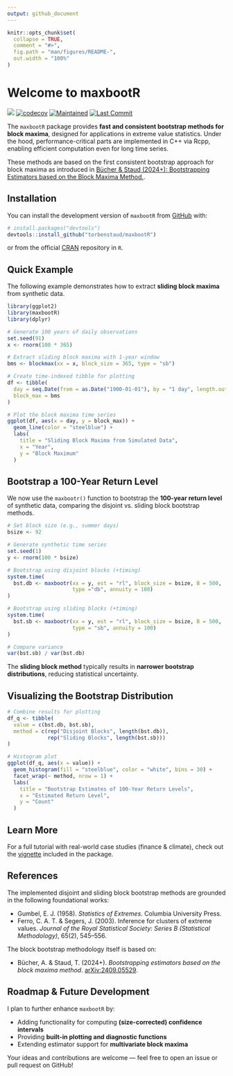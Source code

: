```yaml
---
output: github_document
---
```


<!-- README.md is generated from README.Rmd. Please edit that file1 -->

```r
knitr::opts_chunk$set(
  collapse = TRUE,
  comment = "#>",
  fig.path = "man/figures/README-",
  out.width = "100%"
)
```

# Welcome to maxbootR

[![](https://github.com/torbenstaud/maxbootR/actions/workflows/pkgdown.yaml/badge.svg)](https://torbenstaud.github.io/maxbootR/) [![codecov](https://codecov.io/gh/torbenstaud/maxbootR/branch/master/graph/badge.svg)](https://codecov.io/gh/torbenstaud/maxbootR)
[![Maintained](https://img.shields.io/badge/maintained-yes-brightgreen.svg)](https://github.com/torbenstaud/maxbootR/graphs/commit-activity)
[![Last Commit](https://img.shields.io/github/last-commit/torbenstaud/maxbootR.svg)](https://github.com/torbenstaud/maxbootR/commits/master)


The `maxbootR` package provides **fast and consistent bootstrap methods for block maxima**, designed for applications in extreme value statistics. Under the hood, performance-critical parts are implemented in C++ via Rcpp, enabling efficient computation even for long time series.

These methods are based on the first consistent bootstrap approach for block maxima as introduced in [Bücher & Staud (2024+): Bootstrapping Estimators based on the Block Maxima Method.](https://arxiv.org/abs/2409.05529).

## Installation

You can install the development version of `maxbootR` from [GitHub](https://github.com/) with:

``` r
# install.packages("devtools")
devtools::install_github("torbenstaud/maxbootR")
```

or from the official [CRAN](https://cran.r-project.org/web/packages/maxbootR/index.html) repository in `R`.

## Quick Example

The following example demonstrates how to extract **sliding block maxima** from synthetic data.

```r
library(ggplot2)
library(maxbootR)
library(dplyr)

# Generate 100 years of daily observations
set.seed(91)
x <- rnorm(100 * 365)

# Extract sliding block maxima with 1-year window
bms <- blockmax(xx = x, block_size = 365, type = "sb")

# Create time-indexed tibble for plotting
df <- tibble(
  day = seq.Date(from = as.Date("1900-01-01"), by = "1 day", length.out = length(bms)),
  block_max = bms
)

# Plot the block maxima time series
ggplot(df, aes(x = day, y = block_max)) +
  geom_line(color = "steelblue") +
  labs(
    title = "Sliding Block Maxima from Simulated Data",
    x = "Year",
    y = "Block Maximum"
  ) 
```

## Bootstrap a 100-Year Return Level

We now use the `maxbootr()` function to bootstrap the **100-year return level** of synthetic data, comparing the disjoint vs. sliding block bootstrap methods.

```r
# Set block size (e.g., summer days)
bsize <- 92

# Generate synthetic time series
set.seed(1)
y <- rnorm(100 * bsize)

# Bootstrap using disjoint blocks (+timing)
system.time(
  bst.db <- maxbootr(xx = y, est = "rl", block_size = bsize, B = 500, 
                     type ="db", annuity = 100)
)

# Bootstrap using sliding blocks (+timing)
system.time(
  bst.sb <- maxbootr(xx = y, est = "rl", block_size = bsize, B = 500, 
                     type = "sb", annuity = 100)
)

# Compare variance
var(bst.sb) / var(bst.db)
```

The **sliding block method** typically results in **narrower bootstrap distributions**, reducing statistical uncertainty.

## Visualizing the Bootstrap Distribution

```r
# Combine results for plotting
df_q <- tibble(
  value = c(bst.db, bst.sb),
  method = c(rep("Disjoint Blocks", length(bst.db)),
             rep("Sliding Blocks", length(bst.sb)))
)

# Histogram plot
ggplot(df_q, aes(x = value)) +
  geom_histogram(fill = "steelblue", color = "white", bins = 30) +
  facet_wrap(~ method, nrow = 1) +
  labs(
    title = "Bootstrap Estimates of 100-Year Return Levels",
    x = "Estimated Return Level",
    y = "Count"
  )
```

## Learn More

For a full tutorial with real-world case studies (finance & climate), check out the [vignette](CRAN) included in the package.

## References

The implemented disjoint and sliding block bootstrap methods are grounded in the following foundational works:

-   Gumbel, E. J. (1958). *Statistics of Extremes*. Columbia University Press.
-   Ferro, C. A. T. & Segers, J. (2003). Inference for clusters of extreme values. *Journal of the Royal Statistical Society: Series B (Statistical Methodology)*, 65(2), 545–556.

The block bootstrap methodology itself is based on:

-   Bücher, A. & Staud, T. (2024+). *Bootstrapping estimators based on the block maxima method*. [arXiv:2409.05529](https://arxiv.org/abs/2409.05529).

## Roadmap & Future Development

I plan to further enhance `maxbootR` by:

-   Adding functionality for computing **(size-corrected) confidence intervals**
-   Providing **built-in plotting and diagnostic functions**
-   Extending estimator support for **multivariate block maxima**

Your ideas and contributions are welcome — feel free to open an issue or pull request on GitHub!
